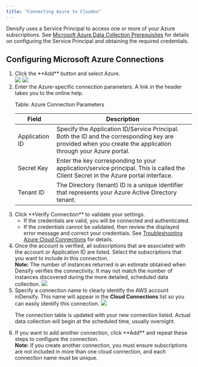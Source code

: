 ```yaml
---
title: "Connecting Azure to Cloudex"
---
```


Densify uses a Service Principal to access one or more of your Azure subscriptions. See [Microsoft Azure Data Collection Prerequisites](/docs/WebHelp_Densify_Cloud/Content/Data_Collection_for_Public_Cloud_Systems/Microsoft_Azure_Data_Collection_Prerequisites_for_a_Service_Principal) for details on configuring the Service Principal and obtaining the required credentials.

## Configuring Microsoft Azure Connections

<ol start="1">
  <li>Click the **Add** button and select Azure.</li>
  <Frame caption="Figure: Accessing the Add Button">
    <img src="/images/docs-kubex/Content/Cloudex/03000032_580x351.png"/>
  </Frame>
  <Frame caption="Figure: Azure Connection Window">
    <img src="/images/docs-kubex/Content/Cloudex/03000034.png"/>
  </Frame>
  <li>
  Enter the Azure-specific connection parameters. A link in the header takes you to the online help.
  <p>Table: Azure Connection Parameters</p>
    <table style={{ width: "100%", borderCollapse: "collapse" }}>
      <colgroup>
        <col style={{ width: "30%" }} />
        <col style={{ width: "70%" }} />
      </colgroup>
      <thead>
        <tr>
          <th style={{ verticalAlign: "middle" }}>Field</th>
          <th style={{ verticalAlign: "middle" }}>Description</th>
        </tr>
      </thead>
      <tbody>
        <tr>
          <td style={{ verticalAlign: "middle" }}>Application ID</td>
          <td style={{ verticalAlign: "middle" }}>
            Specify the Application ID/Service Principal. Both the ID and the corresponding key are provided when you create the application through your Azure portal.
          </td>
        </tr>
        <tr>
          <td style={{ verticalAlign: "middle" }}>Secret Key</td>
          <td style={{ verticalAlign: "middle" }}>
            Enter the key corresponding to your application/service principal. This is called the Client Secret in the Azure portal interface.
          </td>
        </tr>
        <tr>
          <td style={{ verticalAlign: "middle" }}>Tenant ID</td>
          <td style={{ verticalAlign: "middle" }}>
            The Directory (tenant) ID is a unique identifier that represents your Azure Active Directory tenant.
          </td>
        </tr>
      </tbody>
    </table>
  </li>

  <li>
    Click **Verify Connection** to validate your settings.
    <ul>
    <li class="ListBullet">
    If the credentials are valid, you will be connected and authenticated.
    </li>
    <li class="ListBullet">
    If the credentials cannot be validated, then review the displayed error message and correct your credentials. See <a href="/docs/WebHelp_Densify_Cloud/Content/Data_Collection_Troubleshooting/Azure_Cloud_Connections">Troubleshooting Azure Cloud Connections</a> for details.
    </li>
    </ul>
  </li>
  <li>Once the account is verified, all subscriptions that are associated with the account or Application ID are listed. Select the subscriptions that you want to include in this connection.</li>
  <Note>
  <strong>Note:</strong> The number of instances returned is an estimate obtained when Densify verifies the connectivity. It may not match the number of instances discovered during the more detailed, scheduled data collection.
  </Note>
  <Frame caption="Figure: Subscription Selection Window">
    <img src="/images/docs-kubex/Content/Cloudex/03000037_716x400.png"/>
  </Frame>

  <li>
    Specify a connection name to clearly identify the AWS account inDensify. This name will appear in the <strong>Cloud Connections</strong> list so you can easily identify this connection.
    <Frame caption="Figure: Connection Confirmation Window">
    <img src="/images/docs-kubex/Content/Cloudex/03000038_717x431.png"/>
  </Frame>
 <p>The connection table is updated with your new connection listed. Actual data collection will begin at the scheduled time, usually overnight.</p>
  </li>
  <li>If you want to add another connection, click **Add** and repeat these steps to configure the connection.</li>
  <Note>
  <strong>Note:</strong> If you create another connection, you must ensure subscriptions are not included in more than one cloud connection, and each connection name must be unique.
  </Note>
</ol>

